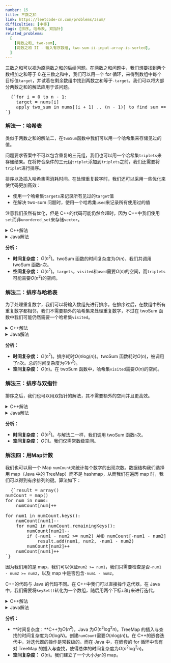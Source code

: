 ```yaml
---
number: 15
title: 三数之和
link: https://leetcode-cn.com/problems/3sum/
difficulties: [中等]
tags: [排序, 哈希表, 双指针]
related_problems:
  [
    [两数之和, two-sum],
    [两数之和 II - 输入有序数组, two-sum-ii-input-array-is-sorted],
  ]
---
```



[三数之和](https://leetcode-cn.com/problems/3sum/)可以视为原[两数之和](https://leetcode-cn.com/problems/two-sum/)的后续问题。在两数之和问题中，我们想要找到两个数相加之和等于 0.在三数之和中，我们可以用一个 for 循环，来得到数组中每个目标值`target`，并试着在剩余数组中找到两数之和等于`-target`。我们可以将大部分<Link to="/zh/solution/two-sum">两数之和的解法</Link>应用于该问题。

<pre class="pseudo-code">
  {`for i = 0 to n - 1:
    target = nums[i]
    apply two_sum in nums[(i + 1) .. (n - 1)] to find sum == -target
`}
</pre>

<h3 id="solution_1">解法一：哈希表</h3>

类似于<Link to="/en/solution/two-sum#solution_2">两数之和的解法二</Link>，在`twoSum`函数中我们可以用一个哈希集来存储见过的值。

问题要求答案中不可以包含重复的三元组，我们也可以用一个哈希集`triplets`来存储结果。在将符合条件的三元组`triplet`添加到`triplets`之前，我们还需要将`triplet`进行排序。

排序以及插入哈希集需消耗时间。在处理重复数字时，我们还可以采用一些优化来使代码更加高效：

- 使用一个哈希集`targets`来记录所有见过的`target`值
- 在解决 two-sum 问题时，使用一个哈希集`used`来记录所有使用过的值

注意我们虽然有优化，但是 C++的代码可能仍然会超时，因为 C++中我们使用`set`而非`unordered_set`来存储`vector`。

<details class="code-details">
    <summary>C++解法</summary>

```cpp
class Solution {
private:
    void twoSum(vector<int>& nums, int target, int start, set<vector<int>>& triplets) {
        int n = nums.size();
        unordered_set<int> visited;
        unordered_set<int> used;
        for (int i = start; i < n; i++) {
            int num = nums[i];
            if (visited.count(-target - num) > 0 && used.count(num) == 0) {
                vector<int> triplet{target, -target - num, num};
                sort(triplet.begin(), triplet.end());
                triplets.insert(triplet);
                visited.insert(num);
                used.insert(num);
            }
            else {
                visited.insert(num);
            }
        }
    }

public:
    vector<vector<int>> threeSum(vector<int>& nums) {
        int n = nums.size();
        set<vector<int>> triplets;
        unordered_set<int> targets;

        for (int i = 0; i < n; i++) {
            int target = nums[i];
            if (targets.count(target) == 0) {
                twoSum(nums, target, i + 1, triplets);
                targets.insert(target);
            }
        }

        return vector<vector<int>>(triplets.begin(), triplets.end());
    }
};
```

</details>

<details class="code-details">
    <summary>Java解法</summary>

```java
class Solution {
    private void twoSum(int[] nums, int target, int start, Set<List<Integer>> triplets) {
        int n = nums.length;
        Set<Integer> visited = new HashSet<>();
        Set<Integer> used = new HashSet<>();
        for (int i = start; i < n; i++) {
            int num = nums[i];
            if (visited.contains(-target - num) && !used.contains(num)) {
                List<Integer> triplet = Arrays.asList(target, -target - num, num);
                Collections.sort(triplet);
                triplets.add(triplet);
                visited.add(num);
                used.add(num);
            }
            else {
                visited.add(num);
            }
        }
    }

    public List<List<Integer>> threeSum(int[] nums) {
        int n = nums.length;
        Set<List<Integer>> triplets = new HashSet<>();
        Set<Integer> targets = new HashSet<>();

        for (int i = 0; i < n; i++) {
            int target = nums[i];
            if (!targets.contains(target)) {
                twoSum(nums, target, i + 1, triplets);
                targets.add(target);
            }
        }

        List<List<Integer>> result = new ArrayList<>(triplets);
        return result;
    }
}
```

</details>

**分析：**

- **时间复杂度：** $O(n^2)$。twoSum 函数的时间复杂度为$O(n)$，我们共调用 twoSum 函数`n`次。
- **空间复杂度：** $O(n^2)$。`targets`，`visited`和`used`需要$O(n)$的空间，而`triplets`可能需要$O(n^2)$的空间。

<h3 id="solution_2">解法二：排序与哈希表</h3>

为了处理重复数字，我们可以将输入数组先进行排序。在排序过后，在数组中所有重复数字都相邻，我们不需要额外的哈希集来处理重复数字，不过在 twoSum 函数中我们可能仍然需要一个哈希集`visited`。

<details class="code-details">
    <summary>C++解法</summary>

```cpp
class Solution {
private:
    unordered_set<int> visited;

    void twoSum(vector<int>& nums, int target, int start, vector<vector<int>>& result) {
        int n = nums.size();

        for (int i = start; i < n; i++) {
            int num = nums[i];
            if (visited.count(-target - num) > 0) {
                result.push_back({target, -target - num, num});
                while (i + 1 < n && nums[i + 1] == num) {
                    i++;
                }
            }
            else {
                visited.insert(num);
            }
        }

        visited.clear();
    }

public:
    vector<vector<int>> threeSum(vector<int>& nums) {
        int n = nums.size();
        sort(nums.begin(), nums.end());
        vector<vector<int>> result;

        for (int i = 0; i < n; i++) {
            if (i == 0 || nums[i] != nums[i - 1]) {
                int target = nums[i];
                twoSum(nums, target, i + 1, result);
            }
        }

        return result;
    }
};
```

</details>

<details class="code-details">
    <summary>Java解法</summary>

```java
class Solution {
    private void twoSum(int[] nums, int target, int start, List<List<Integer>> result) {
        int n = nums.length;
        Set<Integer> visited = new HashSet<>();

        for (int i = start; i < n; i++) {
            int num = nums[i];
            if (visited.contains(-target - num)) {
                result.add(Arrays.asList(target, -target - num, num));
                while (i + 1 < n && nums[i + 1] == num) {
                    i++;
                }
            }
            else {
                visited.add(num);
            }
        }
    }

    public List<List<Integer>> threeSum(int[] nums) {
        int n = nums.length;
        Arrays.sort(nums);
        List<List<Integer>> result = new ArrayList<>();

        for (int i = 0; i < n; i++) {
            if (i == 0 || nums[i] != nums[i - 1]) {
                int target = nums[i];
                twoSum(nums, target, i + 1, result);
            }
        }

        return result;
    }
}
```

</details>

**分析：**

- **时间复杂度：** $O(n^2)$。排序耗时$O(n\text{log}(n))$。twoSum 函数耗时$O(n)$，被调用了`n`次。总的时间复杂度为$O(n^2)$。
- **空间复杂度：** $O(n)$。在 twoSum 函数中，哈希集`visited`需要$O(n)$的空间。

<h3 id="solution_3">解法三：排序与双指针</h3>

排序之后，我们也可以用双指针的解法，其不需要额外的空间并且更高效。

<details class="code-details">
    <summary>C++解法</summary>

```cpp
class Solution {
private:
    void twoSum(vector<int>& nums, int target, int start, vector<vector<int>>& result) {
        int p1 = start, p2 = nums.size() - 1;
        while (p1 < p2) {
            int num1 = nums[p1], num2 = nums[p2];
            if (num1 + num2 == -target) {
                result.push_back({target, num1, num2});
                if (num1 == num2) {
                    return;
                }
                while (nums[p1] == num1) {
                    p1++;
                }
                while (nums[p2] == num2) {
                    p2--;
                }
            }
            else if (num1 + num2 < -target) {
                p1++;
            }
            else {
                p2--;
            }
        }
    }

public:
    vector<vector<int>> threeSum(vector<int>& nums) {
        int n = nums.size();
        sort(nums.begin(), nums.end());
        vector<vector<int>> result;

        for (int i = 0; i < n; i++) {
            if (i == 0 || nums[i] != nums[i - 1]) {
                int target = nums[i];
                twoSum(nums, target, i + 1, result);
            }
        }

        return result;
    }
};
```

</details>

<details class="code-details">
    <summary>Java解法</summary>

```java
class Solution {
    private void twoSum(int[] nums, int target, int start, List<List<Integer>> result) {
        int p1 = start, p2 = nums.length - 1;
        while (p1 < p2) {
            int num1 = nums[p1], num2 = nums[p2];
            if (num1 + num2 == -target) {
                result.add(Arrays.asList(target, num1, num2));
                if (num1 == num2) {
                    return;
                }

                while (nums[p1] == num1) {
                    p1++;
                }

                while (nums[p2] == num2) {
                    p2--;
                }
            }
            else if (num1 + num2 < -target) {
                p1++;
            }
            else {
                p2--;
            }
        }
    }

    public List<List<Integer>> threeSum(int[] nums) {
        int n = nums.length;
        Arrays.sort(nums);
        List<List<Integer>> result = new ArrayList<>();

        for (int i = 0; i < n; i++) {
            if (i == 0 || nums[i] != nums[i - 1]) {
                int num = nums[i];
                twoSum(nums, num, i + 1, result);
            }
        }

        return result;
    }
}
```

</details>

**分析：**

- **时间复杂度：** $O(n^2)$。与解法二一样，我们调用 twoSum 函数`n`次。
- **空间复杂度：** $O(1)$。我们仅需常数级空间。

<h3 id="solution_4">解法四：用Map计数</h3>

我们也可以用一个 Map `numCount`来统计每个数字的出现次数。数据结构我们选择用 map（Java 中的 TreeMap）而不是 hashmap，从而我们在遍历 map 时，我们可以得到有序排列的键。算法如下：

<pre class="pseudo-code">
  {`result = array()
numCount = map()
for num in nums:
    numCount[num]++

for num1 in numCount.keys():
    numCount[num1]--
    for num2 in numCount.remainingKeys():
        numCount[num2]--
        if (-num1 - num2 >= num2) AND numCount[-num1 - num2] > 0:
            result.add(num1, num2, -num1 - num2)
        numCount[num2]++
    numCount[num1]++
`}
</pre>

因为我们用的是 map，我们可以保证`num2 >= num1`，我们只需要检查是否`-num1 - num2 >= num2`，以及 map 中是否包含`-num1 - num2`。

C++的代码与 Java 的代码不同。在 C++中我们可以直接操作迭代器。在 Java 中，我们需要将`keySet()`转化为一个数组，随后用两个下标`i`和`j`来进行迭代。

<details class="code-details">
    <summary>C++解法</summary>

```cpp
class Solution {
public:
    vector<vector<int>> threeSum(vector<int>& nums) {
        map<int, int> numCount;
        vector<vector<int>> result;

        for (int num : nums) {
            numCount[num]++;
        }


        for (auto it = numCount.begin(); it != numCount.end(); it++) {
            int num1 = (*it).first;
            (*it).second = (*it).second - 1;
            for (auto it2 = it; it2 != numCount.end(); it2++) {
                if ((*it2).second > 0) {
                    int num2 = (*it2).first;
                    if (num2 > -num1 - num2) {
                        break;
                    }
                    (*it2).second = (*it2).second - 1;
                    if (numCount.count(-num1 - num2) > 0 && numCount[-num1 - num2] > 0) {
                        result.push_back({num1, num2, -num1 - num2});
                    }
                    (*it2).second = (*it2).second + 1;
                }
            }
            (*it).second = (*it).second + 1;
        }

        return result;
    }
};
```

</details>

<details class="code-details">
    <summary>Java解法</summary>

```java
class Solution {
    public List<List<Integer>> threeSum(int[] nums) {
        List<List<Integer>> result = new ArrayList<>();
        Map<Integer, Integer> numCount = new TreeMap();
        for (int num : nums) {
            numCount.put(num, numCount.getOrDefault(num, 0) + 1);
        }

        List<Integer> sortedNums = new ArrayList<>(numCount.keySet());

        for (int i = 0; i < sortedNums.size(); i++) {
            int num1 = sortedNums.get(i);
            numCount.put(num1, numCount.get(num1) - 1);
            for (int j = i; j < sortedNums.size(); j++) {
                int num2 = sortedNums.get(j);
                if (num2 > -num1 - num2) {
                    break;
                }
                if (numCount.get(num2) > 0) {
                    numCount.put(num2, numCount.get(num2) - 1);
                    if (numCount.getOrDefault(-num1 - num2, 0) > 0) {
                        result.add(Arrays.asList(num1, num2, -num1 - num2));
                    }
                    numCount.put(num2, numCount.get(num2) + 1);
                }
            }
            numCount.put(num1, numCount.get(num1) + 1);
        }

        return result;
    }
}
```

</details>

**分析：**

- **时间复杂度：**C++为$O(n^2)$，Java 为$O(n^2\text{log}^2n)$。TreeMap 的插入与查找的时间复杂度为$O(\text{log}N)$。创建`numCount`需要$O(n\text{log}(n))$。在 C++的嵌套迭代中，对迭代器的操作是常数级的。而在 Java 中，在嵌套的 for 循环中含有对 TreeMap 的插入与查找，使得总体的时间复杂度为$O(n^2\text{log}^2n)$。
- **空间复杂度：** $O(n)$。我们建立了一个大小为`n`的 map。
